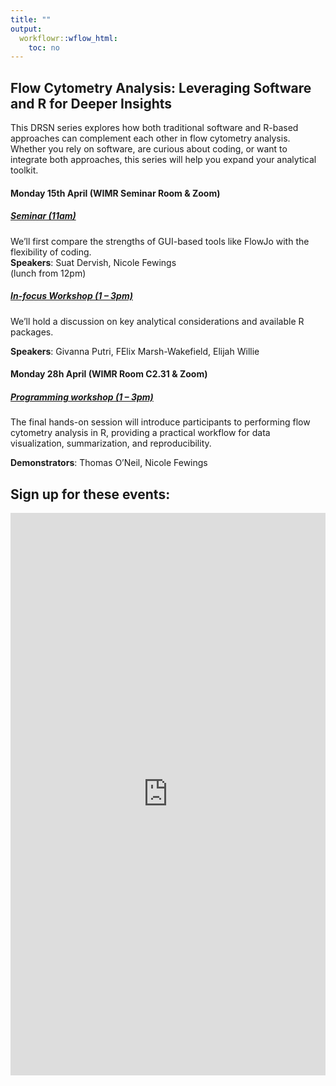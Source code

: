 ```yaml
---
title: ""
output:
  workflowr::wflow_html:
    toc: no
---
```


## **Flow Cytometry Analysis**: Leveraging Software and R for Deeper Insights

This DRSN series explores how both traditional software and R-based approaches can complement each other in flow cytometry analysis. Whether you rely on software, are curious about coding, or want to integrate both approaches, this series will help you expand your analytical toolkit.

<wimr> 

#### **Monday 15th April** (WIMR Seminar Room & Zoom)

##### [Seminar (11am)](https://drthomasoneil.github.io/analysis-user-group/202504_Seminar.html)

We’ll first compare the strengths of GUI-based tools like FlowJo with the flexibility of coding.    
**Speakers**: Suat Dervish, Nicole Fewings    
(lunch from 12pm)

##### [In-focus Workshop (1 – 3pm)](https://drthomasoneil.github.io/analysis-user-group/202504_InFocus.html)

We’ll hold a discussion on key analytical considerations and available R packages. 

**Speakers**: Givanna Putri, FElix Marsh-Wakefield, Elijah Willie

#### **Monday 28h April** (WIMR Room C2.31 & Zoom)

##### [Programming workshop (1 – 3pm)](https://drthomasoneil.github.io/analysis-user-group/202504_Workshop.html)

The final hands-on session will introduce participants to performing flow cytometry analysis in R, providing a practical workflow for data visualization, summarization, and reproducibility. 

**Demonstrators**: Thomas O’Neil, Nicole Fewings

<wimr>

## Sign up for these events:    


<iframe width="900px" height="900px" src="https://forms.office.com/r/FKdfCd1iW1?embed=true" frameborder="0" marginwidth="0" marginheight="0" style="border: none; max-width:100%; max-height:100vh" allowfullscreen webkitallowfullscreen mozallowfullscreen msallowfullscreen> </iframe>

